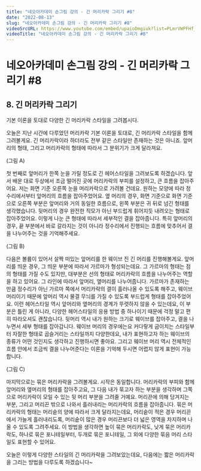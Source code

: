 ```yaml
---
title: "네오아카데미 손그림 강의 - 긴 머리카락 그리기 #8"
date: "2022-08-13"
slug: "네오아카데미 손그림 강의 - 긴 머리카락 그리기 #8"
videoSrcURL: https://www.youtube.com/embed/upaioDmgiuk?list=PLmrVWPFHf_oG1Im06PQ7hAGe8cLjRr_b5
videoTitle: "네오아카데미 손그림 강의 - 긴 머리카락 그리기 #8"
---
```



# 네오아카데미 손그림 강의 - 긴 머리카락 그리기 #8

## 8. 긴 머리카락 그리기
기본 이론을 토대로 다양한 긴 머리카락 스타일을 그려봅시다.

오늘은 지난 시간에 다루었던 머리카락 기본 이론을 토대로, 긴 머리카락 스타일을 함께 그려볼게요.
긴 머리카락이라 하더라도 전부 같은 스타일만 존재하는 것은 아니죠. 앞머리의 형태, 그리고 머리카락의 형태에 따라서 그 분위기가 크게 달라져요. 

(그림 A)

첫 번째로 앞머리가 한쪽 눈을 가릴 정도로 긴 헤어스타일을 그려보도록 하겠습니다.
앞서 배운 대로 두상에서 조금 떨어진 곳에 머리카락의 부피를 설정하고, 큰 흐름을 잡아주어요. 저는 화면 기준 오른쪽 눈을 머리카락으로 가려볼 건데요. 원하는 모양에 따라 정수리에서부터 앞머리의 흐름을 잡아주었어요. 옆 머리의 경우, 화면 기준으로 화면 기준으로 오른쪽 부분은 앞머리와 거의 동일한 흐름으로, 왼쪽 부분은 귀 뒤로 넘긴 형태를 생각했습니다. 뒷머리의 경우 완전한 직모가 아닌 부드럽게 휘어지듯 내려오는 형태로 잡아주었어요. 이렇게 나눈 큰 형태에 따라서 세부적인 결을 잡아줍니다. 특히 앞머리의 경우, 끝 부분에서 바로 갈라지는 것이 아니라 정수리에서 진행되는 흐름에 맞추어서 결을 나누어주는 것을 기억해주세요.

(그림 B)

다음은 볼륨이 있어서 살짝 떠있는 앞머리를 한 웨이브 진 긴 머리를 진행해볼게요.
앞머리를 띄운 경우, 그 띄운 부분에 따라서 가르마가 형성되는데요. 그 가르마의 형태는 점의 형태를 가질 수도 있지만, 대부분은 선의 형태로 머리카락의 흐름을 나누어주는 역할을 하고 있어요. 그 라인에 따라서 앞머리, 옆머리를 나누어줍니다. 가르마가 존재하는 만큼 정수리가 아닌 가르마 쪽에서 머리카락의 결이 흘러나올 수 있도록 해주고, 웨이브 머리이기 때문에 앞머리 역시 물결 무늬를 가질 수 있도록 부드럽게 형태를 잡아주었어요. 이런 헤어스타일 역시 앞머리와 옆머리의 경계가 뚜렷하지 않을 수 있는데요, 이 부분은 틀린 게 아니라, 다양한 헤어스타일의 응용 방법 중 하나이기 때문에 걱정 말고 편히 따라오셔도 괜찮습니다.
뒷머리 역시 내가 원하는 크기로 웨이브를 잡아주고, 결을 나누면서 세부 형태를 잡아갑니다. 웨이브 머리의 경우에는요 커다랗게 굽이치는 스타일부터 자잘한 형태로 곱슬거리는 스타일까지 다양한데요, 내가 표현하고자 하는 웨이브의 종류가 어떤 것인지도 생각하고 진행하시면 좋아요. 그리고 웨이브 머리 역시 전체적인 흐름 안에서 조금씩 결을 나누어준다는 이론을 기억해 두시면 어렵지 않게 표현이 가능합니다.

(그림 C)

마지막으로는 묶은 머리카락을 그려볼게요.
시작은 동일합니다. 머리카락의 부피와 함께 앞머리와 옆머리의 형태를 잡아주고요, 그 다음 내가 묶고자 하는 부분을 생각하며 그쪽으로 머리카락이 모일 수 있는 뒷 머리 부분을 그려줄 거예요.
머리끈에 의해 당겨지는 부분, 그리고 머리끈 밖으로 나와서 흘러내리는 머리카락의 흐름을 잡아줍니다. 묶은 머리카락의 형태는 머리숱의 양에 따라서 크게 달라지는데요, 머리숱이 적은 경우 머리끈에서 가늘게 흘러내리도록, 머리숱이 많은 경우 머리끈보다 더 넓은 영역을 차지하며 나올 수 있도록 그려주세요.
이 방법을 생각하면 높이 묶은 머리카락도, 낮게 묶은 머리카락도, 하나로 묶은 포니테일부터, 두개로 묶은 포니테일, 그 외에 다양한 묶음 머리 스타일도 표현할 수 있어요.

오늘은 이렇게 다양한 스타일의 긴 머리카락을 그려보았는데요, 다음에는 짧은 머리카락을 그리는 방법을 다루도록 하겠습니다~


